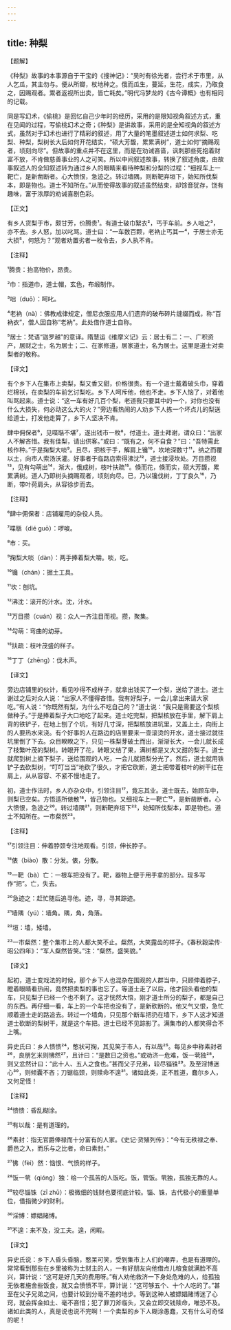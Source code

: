 ```yaml
---
---
---
```

title: 种梨
---




【题解】


《种梨》故事的本事源自于干宝的《搜神记》：“吴时有徐光者，尝行术于市里，从人乞瓜，其主勿与。便从所瓣，杖地种之。俄而瓜生，蔓延，生花，成实，乃取食之，因赐观者。鬻者返视所出卖，皆亡耗矣。”明代冯梦龙的《古今谭概》也有相同的记载。

同是写幻术，《偷桃》是回忆自己少年时的经历，采用的是限知视角叙述方式，重在见闻的过程，写偷桃幻术之奇；《种梨》是讲故事，采用的是全知视角的叙述方式，虽然对于幻术也进行了精彩的叙述，用了大量的笔墨叙述道士如何求梨、吃梨、种梨，梨树长大后如何开花结实，“硕大芳馥，累累满树”，道士如何“摘赐观者，顷刻向尽”。但故事的重点并不在这里，而是在劝诫吝啬，讽刺那些死抱着财富不放，不肯做慈善事业的人之可笑。所以中间叙述故事，转换了叙述角度，由故事叙述人的全知叙述转为通过乡人的眼睛来看待种梨和分梨的过程：“细视车上一靶亡，是新凿断者。心大愤恨，急迹之。转过墙隅，则断靶弃垣下，始知所伐梨本，即是物也。道士不知所在。”从而使得故事的叙述虽然结束，却馀音犹存，饶有趣味，富于浓厚的劝诫喜剧色彩。

【正文】

有乡人货梨于市，颇甘芳，价腾贵¹。有道士破巾絮衣²，丐于车前。乡人咄之³，亦不去。乡人怒，加以叱骂。道士曰：“一车数百颗，老衲止丐其一⁴，于居士亦无大损⁵，何怒为？”观者劝置劣者一枚令去，乡人执不肯。





【注释】


¹腾贵：抬高物价，昂贵。

²巾：指道巾，道士帽，玄色，布缎制作。

³咄（duō）：呵叱。

⁴老衲（nà）：佛教戒律规定，僧尼衣服应用人们遗弃的破布碎片缝缀而成，称“百衲衣”，僧人因自称“老衲”。此处借作道士自称。

⁵居士：梵语“迦罗越”的意译。隋慧运《维摩义记》云：居士有二：一、广积资产，居财之士，名为居士；二、在家修道，居家道士，名为居士。这里是道士对卖梨者的敬称。





【译文】


有个乡下人在集市上卖梨，梨又香又甜，价格很贵。有一个道士戴着破头巾，穿着烂棉袄，在卖梨的车前乞讨梨吃。乡下人呵斥他，他也不走。乡下人恼了，对着他叫骂起来。道士说：“这一车有好几百个梨，老道我只要其中的一个，对你也没有什么大损失，何必动这么大的火？”旁边看热闹的人劝乡下人拣一个坏点儿的梨送给道士，打发他走算了，乡下人坚决不肯。

肆中佣保者⁶，见喋聒不堪⁷，遂出钱市一枚⁸，付道士。道士拜谢，谓众曰：“出家人不解吝惜。我有佳梨，请出供客。”或曰：“既有之，何不自食？”曰：“吾特需此核作种。”于是掬梨大啖⁹。且尽，把核于手，解肩上镵¹⁰，坎地深数寸¹¹，纳之而覆以土，向市人索汤沃灌。好事者于临路店索得沸沈¹²，道士接浸坎处。万目攒视¹³，见有勾萌出¹⁴，渐大，俄成树，枝叶扶疏¹⁵。倏而花，倏而实，硕大芳馥，累累满树。道人乃即树头摘赐观者，顷刻向尽。已，乃以镵伐树，丁丁良久¹⁶，乃断，带叶荷肩头，从容徐步而去。





【注释】


⁶肆中佣保者：店铺雇用的杂役人员。

⁷喋聒（dié guō）：啰唆。

⁸市：买。

⁹掬梨大啖（dàn）：两手捧着梨大嚼。啖，吃。

¹⁰镵（chán）：掘土工具。

¹¹坎：刨坑。

¹²沸沈：滚开的汁水。沈，汁水。

¹³万目攒（cuán）视：众人一齐注目而视。攒，聚集。

¹⁴勾萌：弯曲的幼芽。

¹⁵扶疏：枝叶茂盛的样子。

¹⁶丁丁（zhēng）：伐木声。





【译文】


旁边店铺里的伙计，看见吵得不成样子，就拿出钱买了一个梨，送给了道士。道士谢过之后对众人说：“出家人不懂得吝惜。我有好梨子，一会儿拿出来请大家吃。”有人说：“你既然有梨，为什么不吃自己的？”道士说：“我只是需要这个梨核做种子。”于是捧着梨子大口地吃了起来。道士吃完梨，把梨核放在手里，解下肩上背的铁铲子，在地上刨了个坑，有好几寸深，把梨核放进坑里，又盖上土，向街上的人要热水来浇。有个好事的人在路边的店里要来一壶滚烫的开水，道士接过就往坑里倒了下去。众目睽睽之下，只见一株梨芽破土而出，渐渐长大，一会儿就长成了枝繁叶茂的梨树。转眼开了花，转眼又结了果，满树都是又大又甜的梨子。道士就爬到树上摘下梨子，送给围观的人吃，一会儿就把梨分光了。然后，道士就用铁铲子去砍梨树，“叮叮当当”地砍了很久，才把它砍断，道士把带着枝叶的树干扛在肩上，从从容容、不紧不慢地走了。

初，道士作法时，乡人亦杂众中，引领注目¹⁷，竟忘其业。道士既去，始顾车中，则梨已空矣。方悟适所俵散¹⁸，皆己物也。又细视车上一靶亡¹⁹，是新凿断者。心大愤恨，急迹之²⁰。转过墙隅²¹，则断靶弃垣下²²，始知所伐梨本，即是物也。道士不知所在。一市粲然²³。





【注释】


¹⁷引领注目：伸着脖颈专注地观看。引领，伸长脖子。

¹⁸俵（biào）散：分发。俵，分散。

¹⁹一靶（bà）亡：一根车把没有了。靶，器物上便于用手拿的部分。现多写作“把”。亡，失去。

²⁰急迹之：赶忙随后追寻他。迹，寻，寻其踪迹。

²¹墙隅（yú）：墙角。隅，角，角落。

²²垣：墙，矮墙。

²³一市粲然：整个集市上的人都大笑不止。粲然，大笑露齿的样子。《春秋穀梁传·昭公四年》：“军人粲然皆笑。”注：“粲然，盛笑貌。”





【译文】


起初，道士变戏法的时候，那个乡下人也混杂在围观的人群当中，只顾伸着脖子，瞪着眼睛看热闹，竟然把卖梨的事也忘了。等道士走了以后，他才回头看他的梨车，只见梨子已经一个也不剩了。这才恍然大悟，刚才道士所分的梨子，都是自己的东西。再仔细一看，车上的一个车把也没有了，是新砍断的。他又气又恨，急忙顺着道士走的路追去。转过一个墙角，只见那个断车把扔在墙下，乡下人这才知道道士砍断的梨树干，就是这个车把。道士已经不见踪影了。满集市的人都笑得合不上嘴。

异史氏曰：乡人愦愦²⁴，憨状可掬，其见笑于市人，有以哉²⁵。每见乡中称素封者²⁶，良朋乞米则怫然²⁷，且计曰：“是数日之资也。”或劝济一危难，饭一茕独²⁸，则又忿然计曰：“此十人、五人之食也。”甚而父子兄弟，较尽锱铢²⁹。及至淫博迷心³⁰，则倾囊不吝；刀锯临颈，则赎命不遑³¹。诸如此类，正不胜道，蠢尔乡人，又何足怪！





【注释】


²⁴愦愦：昏乱糊涂。

²⁵有以哉：是有道理的。

²⁶素封：指无官爵俸禄而十分富有的人家。《史记·货殖列传》：“今有无秩禄之奉、爵邑之入，而乐与之比者，命曰素封。”

²⁷怫（fèi）然：恼恨、气愤的样子。

²⁸饭一茕（qióng）独：给一个孤苦的人饭吃。饭，管饭。茕独，孤独无靠的人。

²⁹较尽锱铢（zī zhū）：极微细的钱财也要彻底计较。锱、铢，古代极小的重量单位，借指微少的财利。

³⁰淫博：嫖娼赌博。

³¹不遑：来不及，没工夫。遑，闲暇。





【译文】


异史氏说：乡下人昏头昏脑，憨呆可笑，受到集市上人们的嘲弄，也是有道理的。常常看到那些在乡里被称为土财主的人，一有好朋友向他借点儿粮食就满脸不高兴，算计说：“这可是好几天的费用呀。”有人劝他救济一下身处危难的人，给孤独无依者施舍些饭食，就又会愤愤不平，算计说：“这可够五个、十个人吃的了。”甚至在父子兄弟之间，也要计较到分毫不差的地步。等到这种人被嫖娼赌博迷了心窍，就会挥金如土、毫不吝惜；犯了罪刀斧临头，又会立即交钱赎命，唯恐不及。诸如此类的人，真是说也说不完啊！一个卖梨的乡下人糊涂愚蠢，又有什么可奇怪的呢！